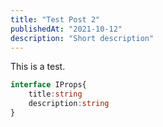 ```yaml
---
title: "Test Post 2"
publishedAt: "2021-10-12"
description: "Short description"
---
```


This is a test.

```typescript:test.ts
interface IProps{
    title:string
    description:string
}
```
